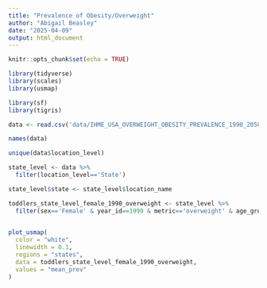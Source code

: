 ```yaml
---
title: "Prevalence of Obesity/Overweight"
author: "Abigail Beasley"
date: "2025-04-09"
output: html_document
---
```




```r
knitr::opts_chunk$set(echo = TRUE)
```

```r
library(tidyverse)
library(scales)
library(usmap)

library(sf)
library(tigris)

```

```r
data <- read.csv('data/IHME_USA_OVERWEIGHT_OBESITY_PREVALENCE_1990_2050/IHME_USA_OVERWEIGHT_OBESITY_PREVALENCE_1990_2050_AGES_2_24_OW_OB_Y2024M11D07.CSV')
```


```r
names(data)
```

```r
unique(data$location_level)
```

```r
state_level <- data %>%
  filter(location_level=='State')

state_level$state <- state_level$location_name

```

```r
toddlers_state_level_female_1990_overweight <- state_level %>%
  filter(sex=='Female' & year_id==1990 & metric=='overweight' & age_group_name=='2 to 4')
  
```

```r
plot_usmap(
  color = "white",
  linewidth = 0.1,
  regions = "states",
  data = toddlers_state_level_female_1990_overweight,
  values = "mean_prev"
)

```





